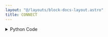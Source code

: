 ```yaml
---
layout: "@/layouts/block-docs-layout.astro"
title: CONNECT
---
```



<PythonDocsDisplay docstring={docstring} />
<AppDisplay app={app} blockName="CONNECT" client:visible />

<details>
<summary>Python Code</summary>
```python
from flojoy import flojoy, TextBlob
from PYTHON.utils.mecademic_state.mecademic_state import add_handle, init_handle_map


@flojoy(deps={"mecademicpy": "1.4.0"})
def CONNECT(ip_address: str) -> TextBlob:
    """
    The CONNECT node establishes a connection to the Mecademic robot arm via its API.

    Returns
    -------
    String
       The IP address of the robot arm.
    """
    init_handle_map(allow_reinit=True)
    add_handle(ip_address)
    return TextBlob(text_blob=ip_address)

```
[Find this Flojoy Block on GitHub](https://github.com/flojoy-ai/blocks/blob/main/blocks/IO/ROBOTICS/ARMS/MECADEMIC/CONNECT/CONNECT.py)
</details>


## Example
